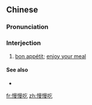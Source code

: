 ==Chinese==
{{zh-forms|type=21}}

===Pronunciation===
{{zh-pron
|m=mànmàn chī
|c=maan6 maan6 hek3,maan6 maan6-2 hek3
|cat=intj
}}

===Interjection===
{{zh-interj}}

# [[bon appétit]]; [[enjoy your meal]]

====See also====
* {{zh-l|請慢用}}

[[fr:慢慢吃]]
[[zh:慢慢吃]]